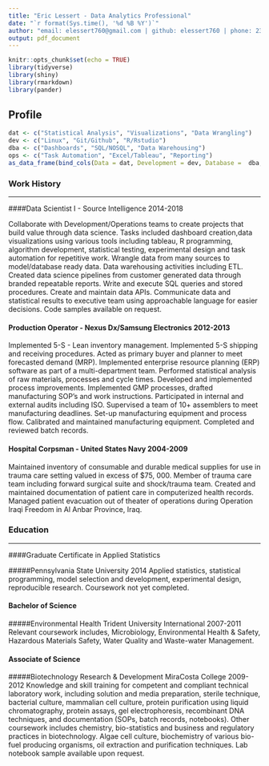 ```yaml
---
title: "Eric Lessert - Data Analytics Professional"
date: "`r format(Sys.time(), '%d %B %Y')`"
author: "email: elessert760@gmail.com | github: elessert760 | phone: 239.682.3043"
output: pdf_document
---
```


```r
knitr::opts_chunk$set(echo = TRUE)
library(tidyverse)
library(shiny)
library(rmarkdown)
library(pander)
```

## Profile

```r

dat <- c("Statistical Analysis", "Visualizations", "Data Wrangling")
dev <- c("Linux", "Git/Github", "R/Rstudio")
dba <- c("Dashboards", "SQL/NOSQL", "Data Warehousing")
ops <- c("Task Automation", "Excel/Tableau", "Reporting")
as_data_frame(bind_cols(Data = dat, Development = dev, Database =  dba, Operations = ops)) %>% pander()

```


### Work History
___

####Data Scientist I - Source Intelligence 2014-2018

  Collaborate with Development/Operations teams to create projects that build value through data science. Tasks included dashboard creation,data visualizations using various tools including tableau, R programming, algorithm development, statistical testing, experimental design and task automation for repetitive work. Wrangle data from many sources to model/database ready data. Data warehousing activities including ETL. Created data science pipelines from customer generated data through branded repeatable reports. Write and execute SQL queries and stored procedures. Create and maintain data APIs. Communicate data and statistical results to executive team using approachable language for easier decisions. Code samples available on request.
  

#### Production Operator - Nexus Dx/Samsung Electronics  2012-2013


  Implemented 5-S - Lean inventory management. Implemented 5-S shipping and receiving procedures. Acted as primary buyer and planner to meet forecasted demand (MRP). Implemented enterprise resource planning (ERP) software as part of a multi-department team.  Performed statistical analysis of raw materials, processes and cycle times. Developed and implemented process improvements. Implemented GMP processes, drafted manufacturing SOP’s and work instructions. Participated in internal and external audits including ISO. Supervised a team of 10+ assemblers to meet manufacturing deadlines. Set-up manufacturing equipment and process flow. Calibrated and maintained manufacturing equipment. Completed and reviewed batch records.


#### Hospital Corpsman - United States Navy 2004-2009


 Maintained inventory of consumable and durable medical supplies for use in trauma care setting valued in excess of $75, 000. Member of trauma care team including forward surgical suite and shock/trauma team. Created and maintained documentation of patient care in computerized health records. Managed patient evacuation out of theater of operations during Operation Iraqi Freedom in Al Anbar Province, Iraq. 


### Education
___ 

####Graduate Certificate in Applied Statistics 


#####Pennsylvania State University 2014
Applied statistics, statistical programming, model selection and development, experimental design, reproducible research. Coursework not yet completed.

#### Bachelor of Science 
#####Environmental Health Trident University International 2007-2011
Relevant coursework includes, Microbiology, Environmental Health & Safety, Hazardous Materials Safety, Water Quality and Waste-water Management.

#### Associate of Science
#####Biotechnology Research & Development MiraCosta College 2009-2012
Knowledge and skill training for competent and compliant technical laboratory work, including solution and media preparation, sterile technique, bacterial culture, mammalian cell culture, protein purification using liquid chromatography, protein assays, gel electrophoresis, recombinant DNA techniques, and documentation (SOPs, batch records, notebooks). Other coursework includes chemistry, bio-statistics and business and regulatory practices in biotechnology. Algae cell culture, biochemistry of various bio-fuel producing organisms, oil extraction and purification techniques. Lab notebook sample available upon request.
